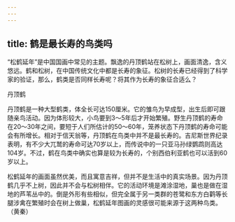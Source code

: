 ```yaml
---
---
---
```

title: 鹤是最长寿的鸟类吗
---




“松鹤延年”是中国国画中常见的主题。飘逸的丹顶鹤站在松树上，画面清逸，含义悠远。鹤和松树，在中国传统文化中都是长寿的象征。松树的长寿已经得到了科学家的验证，那么，鹤类是否同样长寿呢？将其作为长寿的象征合适么？

丹顶鹤



丹顶鹤是一种大型鹤类，体全长可达150厘米。它的雏鸟为早成型，出生后即可跟随亲鸟活动。因为体形较大，小鸟要到3～5年后才开始繁殖。野生丹顶鹤的寿命在20～30年之间，要短于人们所估计的50～60年，笼养状态下丹顶鹤的寿命可能会有所增长。相对于信天翁等，丹顶鹤在鸟类中并不是最长寿的。吉尼斯世界纪录表明，有不少大兀鹫的寿命可达70岁以上，而传说中的一只亚马孙绿鹦鹉则高达104岁。不过，鹤在鸟类中确实也算是较为长寿的，个别西伯利亚鹤也可以活到60岁以上。

松鹤延年的画面虽然优美，而且寓意吉祥，但并不是生活中的真实场景。因为丹顶鹤几乎不上树，因此并不会与松树相伴。它的活动环境是滩涂湿地，巢也是做在湿地的芦苇丛中的。倒是外形有些相似，但完全属于另一类群的苍鹭和东方白鹳等长腿涉禽在繁殖时会在树上做巢，松鹤延年图画的灵感很可能来源于这两种鸟类。（黄秦）
